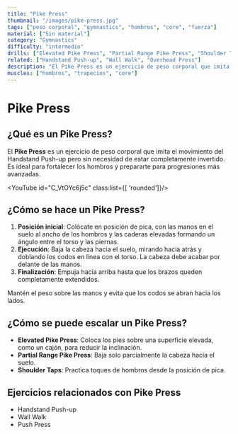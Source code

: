 ```yaml
---
title: "Pike Press"
thumbnail: "/images/pike-press.jpg"
tags: ["peso corporal", "gymnastics", "hombros", "core", "fuerza"]
material: ["Sin material"]
category: "Gymnastics"
difficulty: "intermedio"
drills: ["Elevated Pike Press", "Partial Range Pike Press", "Shoulder Taps"]
related: ["Handstand Push-up", "Wall Walk", "Overhead Press"]
description: "El Pike Press es un ejercicio de peso corporal que imita el movimiento del Handstand Push-up, sin necesidad de estar completamente invertido."
muscles: ["hombros", "trapecios", "core"]
---
```


# Pike Press

## ¿Qué es un Pike Press?
El **Pike Press** es un ejercicio de peso corporal que imita el movimiento del Handstand Push-up pero sin necesidad de estar completamente invertido. Es ideal para fortalecer los hombros y prepararte para progresiones más avanzadas.

<YouTube id="C_VtOYc6j5c" class:list={[ 'rounded']}/>

## ¿Cómo se hace un Pike Press?
1. **Posición inicial**: Colócate en posición de pica, con las manos en el suelo al ancho de los hombros y las caderas elevadas formando un ángulo entre el torso y las piernas.
2. **Ejecución**: Baja la cabeza hacia el suelo, mirando hacia atrás y doblando los codos en línea con el torso. La cabeza debe acabar por delante de las manos.
3. **Finalización**: Empuja hacia arriba hasta que los brazos queden completamente extendidos.

Mantén el peso sobre las manos y evita que los codos se abran hacia los lados.

## ¿Cómo se puede escalar un Pike Press?
- **Elevated Pike Press**: Coloca los pies sobre una superficie elevada, como un cajón, para reducir la inclinación.
- **Partial Range Pike Press**: Baja solo parcialmente la cabeza hacia el suelo.
- **Shoulder Taps**: Practica toques de hombros desde la posición de pica.

## Ejercicios relacionados con Pike Press
- Handstand Push-up
- Wall Walk
- Push Press
